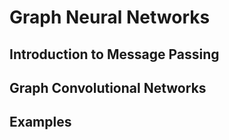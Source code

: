 # Graph Neural Networks

## Introduction to Message Passing

## Graph Convolutional Networks

## Examples